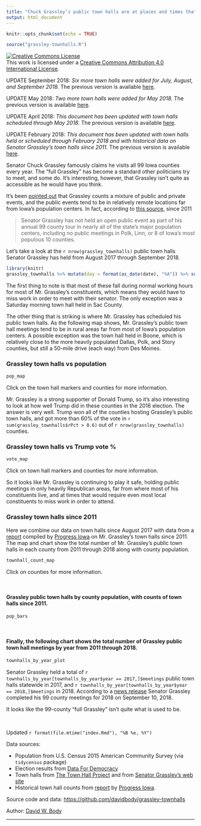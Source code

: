 ```yaml
---
title: "Chuck Grassley’s public town halls are at places and times that make it difficult for most Iowans to attend"
output: html_document
---
```


```r
knitr::opts_chunk$set(echo = TRUE)
```

```r
source("grassley-townhalls.R")
```
<a rel="license" href="http://creativecommons.org/licenses/by/4.0/"><img alt="Creative Commons License" style="border-width:0" src="https://i.creativecommons.org/l/by/4.0/88x31.png" /></a><br />This work is licensed under a <a rel="license" href="http://creativecommons.org/licenses/by/4.0/">Creative Commons Attribution 4.0 International License</a>.

UPDATE September 2018: *Six more town halls were added for July, August, and September 2018.* The previous version is available [here](previous/2018-05-29.html).

UPDATE May 2018: *Two more town halls were added for May 2018.* The previous version is available [here](previous/2018-04-27.html).

UPDATE April 2018: *This document has been updated with town halls scheduled through May 2018.* The previous version is available [here](previous/2018-02-19.html).

UPDATE February 2018: *This document has been updated with town halls held or scheduled through February 2018 and with historical data on Senator Grassley's town halls since 2011.* The previous version is available [here](previous/2017-08-20.html).

Senator Chuck Grassley famously claims he visits all 99 Iowa counties every year. The "full Grassley" has become a standard other politicians try to meet, and some do. It's interesting, however, that Grassley isn't quite as accessible as he would have you think.

It's been [pointed out](https://iowastartingline.com/2016/09/01/look-at-this-map-of-counties-chuck-grassley-avoids-public-events-in/) that Grassley counts a mixture of public and private events, and the public events tend to be in relatively remote locations far from Iowa's population centers. In fact, according to [this source](http://fakegrassley.com), since 2011

> Senator Grassley has not held an open public event as part of his annual 99 county tour in nearly all of the state’s major population centers, including no public meetings in Polk, Linn, or 8 of Iowa’s most populous 10 counties.

Let's take a look at the `r nrow(grassley_townhalls)` public town halls Senator Grassley has held from August 2017 through September 2018.

```r
library(knitr)
grassley_townhalls %>% mutate(day = format(as_date(date), "%A")) %>% select(day, date, time, location) %>% kable
```

The first thing to note is that most of these fall during normal working hours for most of Mr. Grassley's constituents, which means they would have to miss work in order to meet with their senator. The only exception was a Saturday morning town hall held in Sac County.

The other thing that is striking is where Mr. Grassley has scheduled his public town halls. As the following map shows, Mr. Grassley's public town hall meetings tend to be in rural areas far from most of Iowa's population centers. A possible exception was the town hall held in Boone, which is relatively close to the more heavily populated Dallas, Polk, and Story counties, but still a 50-mile drive (each way) from Des Moines.

### Grassley town halls vs population

```r
pop_map
```

Click on the town hall markers and counties for more information.

Mr. Grassley is a strong supporter of Donald Trump, so it's also interesting to look at how well Trump did in these counties in the 2016 election. The answer is very well. Trump won all of the counties hosting Grassley's public town halls, and got more than 60% of the vote in `r sum(grassley_townhalls$rPct > 0.6)` out of `r nrow(grassley_townhalls)` counties.


### Grassley town halls vs Trump vote %

```r
vote_map
```

Click on town hall markers and counties for more information.

So it looks like Mr. Grassley is continuing to play it safe, holding public meetings in only heavily Republican areas, far from where most of his constituents live, and at times that would require even most local constituents to miss work in order to attend.

### Grassley town halls since 2011

Here we combine our data on town halls since August 2017 with data from a [report](https://www.scribd.com/document/318247533/REPORT-The-Fake-Grassley) compiled by [Progress Iowa](http://progressiowa.org/) on Mr. Grassley's town halls since 2011. The map and chart show the total number of Mr. Grassley's public town halls in each county from 2011 through 2018 along with county population.

```r
townhall_count_map
```

Click on counties for more information.

<br />

#### Grassley public town halls by county population, with counts of town halls since 2011.

```r
pop_bars
```

<br />

#### Finally, the following chart shows the total number of Grassley public town hall meetings by year from 2011 through 2018.

```r
townhalls_by_year_plot
```

Senator Grassley held a total of `r townhalls_by_year[townhalls_by_year$year == 2017,]$meetings` public town halls statewide in 2017, and `r townhalls_by_year[townhalls_by_year$year == 2018,]$meetings` in 2018. According to a [news release](https://www.grassley.senate.gov/news/news-releases/grassley-completes-annual-99-county-meetings-38th-year) Senator Grassley completed his 99 county meetings for 2018 on September 10, 2018.

It looks like the 99-county "full Grassley" isn't quite what is used to be.

<br/>

Updated `r format(file.mtime("index.Rmd"), "%B %e, %Y")`

Data sources:

* Population from U.S. Census 2015 American Community Survey (via `tidycensus` package)
* Election results from [Data For Democracy]( https://data.world/data4democracy/election-transparency)
* Town halls from [The Town Hall Project](https://townhallproject.com/) and from [Senator Grassley's web site](https://www.grassley.senate.gov/news)
* Historical town hall counts from [report](https://www.scribd.com/document/318247533/REPORT-The-Fake-Grassley) by [Progress Iowa](http://progressiowa.org/).

Source code and data: [https://github.com/davidbody/grassley-townhalls](https://github.com/davidbody/grassley-townhalls)

Author: [David W. Body](https://twitter.com/david_body)

---
